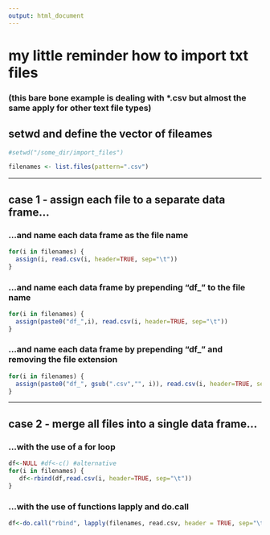 ```yaml
---
output: html_document
---
```

# my little reminder how to import txt files 
### (this bare bone example is dealing with *.csv but almost the same apply for other text file types)

## setwd and define the vector of fileames
```r
#setwd("/some_dir/import_files")

filenames <- list.files(pattern=".csv")
```
****
## case 1 - assign each file to a separate data frame...

### ...and name each data frame as the file name
```r
for(i in filenames) {
  assign(i, read.csv(i, header=TRUE, sep="\t"))  
}
```

### ...and name each data frame by prepending "df_" to the file name
```r
for(i in filenames) {
  assign(paste0("df_",i), read.csv(i, header=TRUE, sep="\t"))  
}
```

### ...and name each data frame by prepending "df_" and removing the file extension
```r
for(i in filenames) {
  assign(paste0("df_", gsub(".csv","", i)), read.csv(i, header=TRUE, sep="\t"))  
}
```
****
## case 2 - merge all files into a single data frame...

### ...with the use of a for loop

```r
df<-NULL #df<-c() #alternative
for(i in filenames) {
   df<-rbind(df,read.csv(i, header=TRUE, sep="\t"))  
}
```

### ...with the use of functions lapply and do.call
```r
df<-do.call("rbind", lapply(filenames, read.csv, header = TRUE, sep="\t")) 
```

